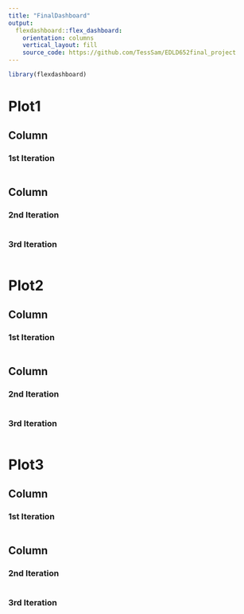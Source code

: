 ```yaml
---
title: "FinalDashboard"
output: 
  flexdashboard::flex_dashboard:
    orientation: columns
    vertical_layout: fill
    source_code: https://github.com/TessSam/EDLD652final_project
---
```


```r
library(flexdashboard)
```
Plot1
===============================
Column {data-width=650}
-----------------------------------------------------------------------

### 1st Iteration

```r

```

Column {data-width=350}
-----------------------------------------------------------------------

### 2nd Iteration

```r

```

### 3rd Iteration

```r

```

Plot2
===============================
Column {data-width=650}
-----------------------------------------------------------------------

### 1st Iteration

```r

```

Column {data-width=350}
-----------------------------------------------------------------------

### 2nd Iteration

```r

```

### 3rd Iteration

```r

```

Plot3
===============================
Column {data-width=650}
-----------------------------------------------------------------------

### 1st Iteration

```r

```

Column {data-width=350}
-----------------------------------------------------------------------

### 2nd Iteration

```r

```

### 3rd Iteration

```r

```

